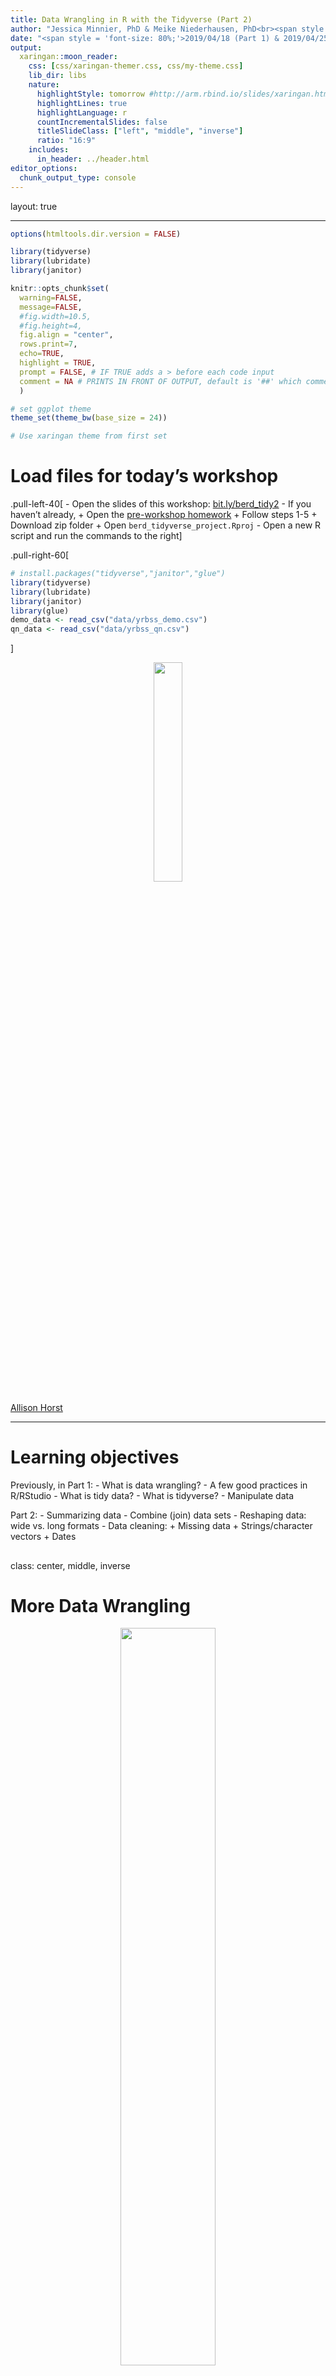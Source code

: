 ```yaml
---
title: Data Wrangling in R with the Tidyverse (Part 2)
author: "Jessica Minnier, PhD & Meike Niederhausen, PhD<br><span style = 'font-size: 80%;'>[OCTRI Biostatistics, Epidemiology, Research & Design (BERD) Workshop](https://www.ohsu.edu/xd/research/centers-institutes/octri/education-training/octri-research-forum.cfm) </span>"
date: "<span style = 'font-size: 80%;'>2019/04/18 (Part 1) & 2019/04/25 (Part 2) <br><br><br> `r icon::fa('link')` slides: [bit.ly/berd_tidy2](http://bit.ly/berd_tidy2) <br> `r icon::fa('file-pdf')` pdf:  [bit.ly/berd_tidy2_pdf](http://bit.ly/berd_tidy2_pdf)</span>"
output: 
  xaringan::moon_reader:
    css: [css/xaringan-themer.css, css/my-theme.css]
    lib_dir: libs
    nature:
      highlightStyle: tomorrow #http://arm.rbind.io/slides/xaringan.html#77
      highlightLines: true
      highlightLanguage: r
      countIncrementalSlides: false
      titleSlideClass: ["left", "middle", "inverse"]
      ratio: "16:9"
    includes:
      in_header: ../header.html   
editor_options: 
  chunk_output_type: console
---
```


layout: true
  
<!-- <div class="my-footer"><span>bit.ly/berd_tidy</span></div>  -->

---

```r
options(htmltools.dir.version = FALSE)

library(tidyverse)
library(lubridate)
library(janitor)

knitr::opts_chunk$set(
  warning=FALSE, 
  message=FALSE, 
  #fig.width=10.5, 
  #fig.height=4,
  fig.align = "center",
  rows.print=7,
  echo=TRUE,
  highlight = TRUE,
  prompt = FALSE, # IF TRUE adds a > before each code input
  comment = NA # PRINTS IN FRONT OF OUTPUT, default is '##' which comments out output
  )

# set ggplot theme
theme_set(theme_bw(base_size = 24))
```



```r
# Use xaringan theme from first set
```



# Load files for today's workshop

.pull-left-40[
- Open the slides of this workshop: [bit.ly/berd_tidy2](https://bit.ly/berd_tidy2)
- If you haven't already,
  + Open the [pre-workshop homework](https://jminnier-berd-r-courses.netlify.com/02-data-wrangling-tidyverse/02_pre_course_homework.html)
  + Follow steps 1-5
  + Download zip folder
  + Open `berd_tidyverse_project.Rproj`
- Open a new R script and run the commands to the right
]

.pull-right-60[
```r
# install.packages("tidyverse","janitor","glue")  
library(tidyverse)
library(lubridate)  
library(janitor)
library(glue)
demo_data <- read_csv("data/yrbss_demo.csv")
qn_data <- read_csv("data/yrbss_qn.csv")
```


]

<center><img src="img/horst_tidyverse.jpg" width="30%" height="30%"></center>[Allison Horst](https://github.com/allisonhorst/stats-illustrations)

---

# Learning objectives

<!-- TO-DO: update after finishing rest of slides -->

Previously, in Part 1:
- What is data wrangling?
- A few good practices in R/RStudio
- What is tidy data?
- What is tidyverse?
- Manipulate data 

Part 2:
- Summarizing data
- Combine (join) data sets
- Reshaping data: wide vs. long formats 
- Data cleaning:
  + Missing data
  + Strings/character vectors
  + Dates

<!-- + Factors/categorical variables -->
---

class: center, middle, inverse

# More Data Wrangling

<center><img src="img/dplyr_wrangling.png" width="55%" height="55%"></center>

[Alison Horst](https://github.com/allisonhorst/stats-illustrations)


---

# Review Part 1: manipulating data

## Columns ([part 1 slides](https://jminnier-berd-r-courses.netlify.com/02-data-wrangling-tidyverse/02_data_wrangling_slides_part1.html#28))

- `select()` to subset columns
- `rename()` to rename columns
- `mutate()` to add new columns or change values within existing columns
  + `separate()` and `unite()` are shortcuts for specific `mutate` type operations

## Rows ([part 1 slides](https://jminnier-berd-r-courses.netlify.com/02-data-wrangling-tidyverse/02_data_wrangling_slides_part1.html#25))

- `filter()` to subset rows
  + `na.omit()` and `distinct()` are shortcuts for specific `filter` type operations
- `arrange()` to order the data

---

# Changing *all* columns at once ([part 1 slides](https://jminnier-berd-r-courses.netlify.com/02-data-wrangling-tidyverse/02_data_wrangling_slides_part1.html#48))

`mutate_all()`, `rename_all()`: applies a function to *all* columns


```r
# mutate_all changes the data in all columns
demo_data %>% mutate_all(as.character) %>% head(3)
```

```r
# rename_all changes all column names
demo_data %>% rename_all(toupper) %>% head(3)
```


---

# Changing *some* columns at once ([part 1 slides](https://jminnier-berd-r-courses.netlify.com/02-data-wrangling-tidyverse/02_data_wrangling_slides_part1.html#48))

- `mutate_at()`, `rename_at()`: uses `vars()` to select specific variables to apply a function to

```r
# mutate_at changes the data in specified columns
demo_data %>% mutate_at(vars(contains("race"), sex), as.factor) %>% head(3)
```

```r
# rename_at changes specified column names
demo_data %>% rename_at(vars(record:grade),toupper) %>% head(3)
```


---

# Changing *some* columns at once ([part 1 slides](https://jminnier-berd-r-courses.netlify.com/02-data-wrangling-tidyverse/02_data_wrangling_slides_part1.html#48))

- `mutate_if()`, `rename_if()`, `select_if()`: uses a function that returns TRUE/FALSE to select columns and applies function on the TRUE columns


```r
demo_data %>% mutate_if(is.numeric, round, digits = 0) %>% head(3)
```

<!-- replaced  -->
<!-- demo_data %>% rename_if(is.character, str_sub, 1L, 2L) %>% head(3)  -->
<!-- with code below -->

```r
demo_data %>% rename_if(is.character, str_sub, start = 1, end = 2) %>% head(3)
```

<!-- https://stringr.tidyverse.org/reference/str_sub.html -->

---

# Add one or more rows: `add_row()`

```r
demo_data %>% add_row(record=100, age=NA, sex="Female", grade="9th") %>% #<<
  arrange(record) %>% head(3)
```

```r
demo_data %>% add_row(record=100:102, bmi=c(25,30,18)) %>% #<<
  arrange(record) %>% head(3)
```

---

# Add one or more columns: `add_column()`

```r
demo_data %>% add_column(study_date = "2019-04-10", .after="record") %>% #<<
  head(3)
```

```r
demo_data %>% add_column(id = 1:nrow(demo_data), .before="record") %>% #<<
  head(3)
```



---
class: center, inverse, middle

# Quick tips on summarizing data

## categorical data
## numerical data

<center>
<img src="img/janitor_logo_small.png" width="20%" height="20%">
<img src="img/hex-dplyr.png" width="20%" height="20%">  
</center>

[janitor](https://cran.r-project.org/web/packages/janitor/readme/README.html),   [dplyr](https://dplyr.tidyverse.org/)





---

# Frequency tables: `janitor` package's `tabyl` function 

.pull-left[

```r
# default table
demo_data %>% tabyl(grade)
```

```r
# output can be treated as tibble
demo_data %>% tabyl(grade) %>% select(-n)
```
]
.pull-right[

`adorn_` your table!
```r
demo_data %>%
  tabyl(grade) %>%
  adorn_totals("row") %>% #<<
  adorn_pct_formatting(digits=2)  #<<
```

]


---

# 2x2 `tabyl`s

.pull-left-40[
```r
# default 2x2 table
demo_data %>% tabyl(grade, sex)
```

What adornments does the tabyl to right have?
]
.pull-right-60[
```r
demo_data %>% tabyl(grade, sex) %>%
  adorn_percentages(denominator = "col") %>% #<<
  adorn_totals("row") %>% #<<
  adorn_pct_formatting(digits = 1) %>% #<<
  adorn_ns() #<<
```
]

- Notice `grade` is not sorted in a pleasing way. We will learn how to deal with this when we discuss `factors` as a data type in R.
- Base R has a `table` function, but it is clunkier and the output is not a data frame. 
- See the [tabyl vignette](https://cran.r-project.org/web/packages/janitor/vignettes/tabyls.html) for more information, adorn options, & 3-way `tabyl`s

---

# Numerical data summaries: `summarize()`

- We can summarize data as a whole, or in groups with `group_by()`
- `group_by()` is very powerful, see [data wrangling cheatsheet](https://www.rstudio.com/wp-content/uploads/2015/02/data-wrangling-cheatsheet.pdf)
- Can also use `summarize_at()`, `summarize_if()`, `summarize_all()`

.pull-left[
```r
# summary of all data as a whole
demo_data %>% 
  summarize(bmi_mean =mean(bmi,na.rm=TRUE), #<<
            bmi_sd = sd(bmi,na.rm=TRUE)) #<<
```

What does `na.rm=TRUE` do and what happens if we leave it out?
]

.pull-right[
```r
# summary by group variable
demo_data %>% 
  group_by(grade) %>% #<<
  summarize(n_per_group = n(), 
            bmi_mean =mean(bmi,na.rm=TRUE),
            bmi_sd = sd(bmi,na.rm=TRUE))
```
]

---

class: center, inverse, middle

# Combining data sets


<center>
<img src="img/combine_cases.png" width="25%" height="25%"><br>
<img src="img/combine_variables.png" width="40%" height="40%">   be careful!!!<br>
<a href="https://github.com/rstudio/cheatsheets/raw/master/data-transformation.pdf">dplyr data transformation cheatsheet</a>
</center>


---

# Rows (cases): paste data below each other 

`bind_rows()` combines rows from different data sets  
& accounts for different column names

```r
data1 <- tibble(id = 1:2, name = c("Nina","Yi"), height=c(2, 1), age=c(4,2))
data2 <- tibble(id = 7:9, name = c("Bo","Al","Juan"), height=c(2, 1.7, 1.8), years=c(3,1,2))
```


.pull-left[
```r
data1
```

```r
data2
```
]
.pull-right[
```r
bind_rows(data1,data2, .id = "group") #<< 
```

<center><img src="img/bind_rows_cheatsheet.png" width="80%" height="80%"><br>
<a href="https://github.com/rstudio/cheatsheets/raw/master/data-transformation.pdf">dplyr data transformation cheatsheet</a>
</center>
]

---

# Columns (variables): *DO NOT USE `bind_cols()`!!*

<!-- Include description of qn_data -->

- `bind_cols()` blindly pastes columns next to each other without preserving order of variables that they have in common  
    + Use `join` to preserve ordering - see next slides

```r
# datasets must have same number of rows to use bind_cols()
demo_sub <- demo_data %>% slice(1:20) # first 20 rows of demo_data
qn_sub <- qn_data %>% slice(1:20)     # first 20 rows of qn_data
bind_cols(demo_sub, qn_sub)           # blindly bind columns; 2nd record column got renamed #<<   
```


---

# *`join`*ing your data sets

.pull-left[
- `Join` uses overlapping or selected columns to combine two or more data sets.
- Also called "merging" or "mutating join". 
- Function names are based off of SQL operations for databases.

<center>
<img src="img/joins_x_y.png" width="90%" height="90%">
</center>
]

.pull-right[
<center>
<img src="img/joins_cheatsheet_expl.png" width="90%" height="90%"><br>
<a href="https://github.com/rstudio/cheatsheets/raw/master/data-transformation.pdf">dplyr data transformation cheatsheet</a>
</center>
]

---

# `join` options visually

<center><img src="img/dplyr_join_venn.png" width="30%" height="30%"><br>
<a href="https://twitter.com/yutannihilation/status/551572539697143808">Hiroaki Yutani</a></center>

---

# Most commonly used: `left_join()`

- `left_join(x,y)` includes all observations in `x`, regardless of whether they match ones in `y` or not.
- It includes all columns in `y`, but only rows that match `x`'s observations.

.pull-left[
```r
df1 <- tibble(a = c(1, 2), b = 2:1)
df2 <- tibble(a = c(1, 3), c = 10:11)
df1
df2
```
]
.pull-right[
```r
left_join(df1, df2)
```

- Which common column(s) were used to merge the datasets?  
- What if we want to specify which columns to join by when merging?  
see next slide...
]
---

# Which columns will be used to join?

- If no columns are specified to join by, then *all* overlapping (intersecting) column names will be used
- Often we want to specify which columns to use, 
    + and also how to rename duplicated columns that were not merged

<center>
<img src="img/joins_cheatsheet_arguments.png" width="45%" height="45%"><br>
<a href="https://github.com/rstudio/cheatsheets/raw/master/data-transformation.pdf">dplyr data transformation cheatsheet</a>
</center>

---

# Check for overlapping column names

Goal: merge the demographics (`demo_data`) and questionnaire (`qn_data`) together.

What column names do these datasets have in common?

```r
colnames(demo_data)
colnames(qn_data)
intersect(colnames(demo_data), colnames(qn_data)) #<<
```


---

# Merge `demo_data` and `qn_data` together


.pull-left[
Let's do a full join so that we keep all data from both datasets

```r
merged_data <- 
  full_join(demo_data, qn_data, 
            by = "record")

# Check dimensions of original and new datasets
```

]
.pull-right[
```r
dim(demo_data); dim(qn_data); dim(merged_data) 
```
]


```r
merged_data
```


---

# Learn more about `join`ing data

- [Two-table verbs vignette for `dplyr` package](https://dplyr.tidyverse.org/articles/two-table.html)
- [Jenny Bryan's STAT545 dplyr cheatsheet for join](https://stat545.com/bit001_dplyr-cheatsheet.html)
- [R for Data Science's "Relational data" chapter (great diagrams)](https://r4ds.had.co.nz/relational-data.html)

---

# Practice

1. Add a column of `1`'s to `qn_data` called `qn_yes` and save the resulting data as `qn_data2`.

1. Join `demo_data` and `qn_data2` by column `record`. Keep all rows from `demo_data` and only rows from `qn_data2` that match records in `demo_data`. Call the resulting data `all_data`.

1. Create a `tabyl()` of `qn_yes` for the data `all_data`.

1. Create a 2x2 table of `qn_yes` vs `grade`.



```r
qn_data2 <- qn_data %>% add_column(qn_yes = 1)
all_data <- left_join(demo_data, qn_data2)
all_data %>% tabyl(qn_yes)
all_data %>% tabyl(qn_yes,grade)
```

<!-- TO DO: Make this better, just added some random stuff. -->

---

class: center, middle, inverse

# Reshaping data 



wide vs. long


.pull-left[
<img src="img/horst_tidyr_spread_gather.png" width="80%" height="80%">  
[Allison Horst](https://github.com/allisonhorst/stats-illustrations)
]
.pull-right[
<img src="img/hex-tidyr.png" width="70%" height="70%">  
[tidyr](https://tidyr.tidyverse.org)
]
---

# Wide vs. long data

<!-- TO DO: define, show pic -->
- __Wide__ data has one row per subject, with multiple columns for their repeated measurements
- __Long__ data has multiple rows per subject, with one column for the measurement variable and another indicating from when/where the repeated measures are from

.pull-left[
wide  
<img src="img/SBP_wide2.png" width="73%" height="73%">
]
.pull-right[
long  
<img src="img/SBP_long2.png" width="30%" height="30%">
]

---

# Example wide dataset

Copy and paste the code below into R to create this example dataset

```r
BP_wide <- tibble(id = letters[1:4],
                     sex = c("F", "M", "M", "F"),
                     SBP_v1 = c(130, 120, 130, 119),
                     SBP_v2 = c(110, 116, 136, 106),
                     SBP_v3 = c(112, 122, 138, 118))
BP_wide
```

- What do you think the data in the table are measures of?
- How can we tell the data are wide?



---

# Wide to long: `gather()`


.pull-left[
```r
BP_wide
```

`gather` columns into rows to make the data long. Need to __specify__:
- __new column names__
    + __key__: stores row names of wide data's gathered columns 
    + __value__: stores data values
- __which columns to gather__
]
.pull-right[
```r
BP_long <- BP_wide %>% 
  gather(key = "visit", value = "SBP", 
         SBP_v1:SBP_v3)
BP_long
```
]


<!-- <img src="img/gather.png" width="40%" height="40%">   -->
<!-- [data wrangling cheatsheet](https://www.rstudio.com/wp-content/uploads/2015/02/data-wrangling-cheatsheet.pdf) -->



---

# Long to wide: `spread()`

<!-- <img src="img/spread.png" width="40%" height="40%">   -->
<!-- [data wrangling cheatsheet](https://www.rstudio.com/wp-content/uploads/2015/02/data-wrangling-cheatsheet.pdf) -->


.pull-left[
```r
BP_long
```

]
.pull-right[
`spread` rows into columns to make the data wide. Need to __specify__ which columns in the long data to use:
- __key__ column: has the variable names 
- __value__ column: has the data values
    
```r
BP_wide2 <- BP_long %>% 
  spread(key = "visit", value = "SBP")
BP_wide2
```
]



---

# Clean up long data's visit column (key column)

.pull-left[
```r
BP_long
```
*Goal*: remove the string `SBP_v` from the `visit` variable's values.
]
.pull-right[

```r
BP_long2 <- BP_long %>% 
  mutate(visit = 
           str_replace(visit,"SBP_v","")) 
BP_long2
```
]


---

# Make cleaned-up long data wide

.pull-left[
```r
head(BP_long2, 2)
BP_wide3 <- BP_long2 %>% 
  spread(key = "visit", value = "SBP")
BP_wide3
```
]

.pull-right[

*Problem*: have numbers as column names, since `spread`'s default is to use the levels of the `key` as the new row names.  

*Solution*: have row names start with the `key` column's name `sep`arated by a character
```r
BP_wide4 <- BP_long2 %>% 
  spread(key = "visit", value = "SBP",
         sep="_") # specify separating character
BP_wide4
```
]

---

# Practice

Copy and paste the code below into R to create the dataset `DBP_wide`

```r
DBP_wide <- tibble(id = letters[1:4],
                  sex = c("F", "M", "M", "F"),
                  v1.DBP = c(88, 84, 102, 70),
                  v2.DBP = c(78, 78, 96, 76),
                  v3.DBP = c(94, 82, 94, 74),
                  age=c(23, 56, 41, 38)
                  )
```

1. Make `DBP_wide` into a long dataframe based on the repeated DBP columns and save it as `DBP_long`.
1. Clean up the visit column of `DBP_long` so that the values are 1, 2, 3, and save it as `DBP_long`.

1. Make `DBP_long` wide with column names `visit.1, visit.2, visit.3` for the DBP values, and save it as `DBP_wide2`.

1. Join `DBP_long` with `BP_long2` so that we have one data frame with columns id, sex, visit, SBP, DBP, and age. Save this as `BP_both_long`.


```r
DBP_long <- DBP_wide %>%
  gather(key = "visit", value = "DBP", 
         v1.DBP, v2.DBP, v3.DBP) %>%
  mutate(visit = 
           str_replace(visit,c("v"), "")) %>%
  mutate(visit = 
           str_replace(visit,".DBP",""))  
DBP_long

DBP_wide2 <- DBP_long %>% 
  spread(key = "visit", value = "DBP",
         sep=".") # specify separating character
DBP_wide2


BP_both_long <- left_join(BP_long2, DBP_long, by = c("id", "sex", "visit"))
BP_both_long
```

---

class: center, middle, inverse

# Data cleaning

## (messy NAs, names, strings, dates, factors)


<img src="img/stringr_hex.png" width="24%" height="30%">
<img src="img/glue_hex.png" width="24%" height="30%">
<img src="img/forcats_hex.png" width="24%" height="30%">
<img src="img/lubridate_hex2.png" width="24%" height="30%">



---

# Removing missing data: `drop_na()`

<!-- These examples might be clearer with a small dataset and showing what the outcomes are. -->



.pull-left[

A small data example:

```r
mydata <- tibble(id = 7:9, 
                 name = c("Bo","Al","Juan"), 
                 height=c(2, NA, 1.8), 
                 years=c(3,1,NA))
mydata
```
]

.pull-right[

Remove *all* rows with **any missing data**

```r
mydata %>% drop_na()
```

Remove rows with `NA` in **selected columns**

```r
mydata %>% drop_na(height)
```
]


---

# Replace `NA`s with another value: `replace_na()`



.pull-left-40[
Use with `mutate()`
```r
mydata
```

]
.pull-right-60[
```r
mydata %>% 
  mutate(height = replace_na(height, "Unknown"), #<<
         years = replace_na(years, 0) ) #<<
```
]

---

# `replace_na()` advanced example

Replaces `NAs` in all columns starting with "q" with the string "No answer"
```r
qn_data %>% 
  mutate_at(vars(starts_with("q")), #<<
            .funs = list(~replace_na(.,"No answer"))) %>% #<<
  tabyl(q8, q31)
```

---

# Convert (i.e. "No answer", 9999, etc) to `NA`: `na_if()`

```r
all_data %>% tabyl(race4)
all_data %>%
  mutate(race4 = na_if(race4, "All other races")) %>% #<<
  tabyl(race4)
```

---
# `na_if()` for all your data

**Avoid this** by reading in your data correctly:

```r
smalldata <- read_csv("data/small_data.csv",
                      na = c("","9999","NA")) # specify your own missing values #<<
```

**Otherwise** `na_if()` everything:

```r
# replace all "" with NA
all_data %>%
  mutate_if(is.character, .funs = na_if(.,"")) %>% #<<

# replace all 9999's with NA 
all_data %>%
  mutate_if(is.numeric, .funs = na_if(.,9999)) %>% #<<
```




---

# Working with character strings

- [Use the package `stringr`](https://stringr.tidyverse.org/) (loaded with `tidyverse`)
- Paste strings or values together [with package `glue`](https://glue.tidyverse.org/) (installed, not loaded w/ `tidyverse`)
- *advanced tip*: learn ["regular expressions"](https://stringr.tidyverse.org/articles/regular-expressions.html) ([regex](https://xkcd.com/208/)) for pattern matching (see [cheatsheet](https://www.rstudio.com/resources/cheatsheets/#stringr)) and matching multiple characters/strings at once

<center><img src="img/stringr_cheatsheet_clip.png" width="100%" height="90%"></center>
[stringr cheatsheet](https://www.rstudio.com/resources/cheatsheets/#stringr)


---

# `str_detect()` find strings


```r
mydata <- tibble(name = c("Joy","Ella","Jay"), state = c("New Mexico","New York","Oregon"))
```

.pull-left[

Filter based on string detection
```r
mydata %>% filter(str_detect(name,"J"))       
```
]
.pull-right[

Creates a column of TRUE/FALSE if detected
```r
mydata %>% mutate(
  new_state = str_detect(state,"New"))    
```
]
---

# `str_replace_all()`, `str_replace()`

```r
mydata %>% mutate(state = str_replace_all(state, "New", "Old"))
```

```r
mydata %>% mutate(name2 = str_replace(name, "l","-"),        # replace first instance
                  name3 = str_replace_all(name, "l","-"),    # replace all instances
                  state2 = str_replace_all(state, " ",""))   # remove spaces
```

---

# `str_sub()`: shorten strings

Based on position `1` (`start = 1`) to length of string (`end = -1`)
```r
mydata %>% mutate(
  short_name  = str_sub(name, start=1, end=2),       # specify start to end
  short_name2 = str_sub(name, end=2),                # specify only end
  short_state = str_sub(state, end = -3)             # negative endices, from end
  )
```


---

# Paste strings together with `glue()`

- `paste()` is the base R way of pasting strings (surprise, it's hard to use)
- `glue()` is most useful when pasting data columns together
- **column *names* or function *operations* go inside `{}`**
- See the [glue vignette](https://glue.tidyverse.org/index.html)

```r
all_data %>%
  mutate(info = glue("Student {record} is {age} with BMI = {round(bmi,1)}")) %>% #<<
  select(record, info) %>% head(5)
```

---

# Glue summary data

- Useful for tables (will cover this more in another session)
- Example, calculate the S.E. of the mean and create a column with "mean (SE)" of bmi:

```r
demo_data %>% 
  group_by(sex) %>%
  summarize(n_sex = n(),
            bmi_mean = mean(bmi,na.rm=TRUE),
            bmi_sd = sd(bmi,na.rm=TRUE)) %>%
  mutate(bmi_mean_se = glue("{round(bmi_mean,1)} ({signif(bmi_sd/sqrt(n_sex),2)})")) #<<
```

---

# Wrangle dates with `lubridate`

.pull-left[
- Convert characters to special "Date" type
- Convert *terrible excel date formats* into workable data
- Easy date magic examples:
    + add and subtract dates
    + convert to minutes/years/etc
    + change timezones
    + add 1 month to a date...
- [lubridate cheat sheet](https://www.rstudio.com/resources/cheatsheets/#lubridate)
- `read_csv` and `read_excel` etc automatically import dates correctly

]

.pull-right[
<center><img src="img/horst_lubridate.png" width="100%" height="100%"><a href="https://github.com/allisonhorst/stats-illustrations"><br>Allison Horst</a>
</center>
]


---

# What kind of date do you have?

.pull-left-40[
<center><img src="img/lubridate_parse_date_times.png" width="100%" height="100%"></center>
[lubridate cheat sheet](https://www.rstudio.com/resources/cheatsheets/#lubridate)
]
.pull-right-60[
```r
timedata <- 
  tibble(name = c("Yi","Bo","DJ"), 
         dob = c("10/31/1952","1/12/1984","2/02/2002"))
timedata %>% 
  mutate(dob_date = mdy(dob),
         dob_wrong = dmy(dob)) # wrong order
```
]

---

# Math with dates

```r
timedata %>% mutate(
  dob = mdy(dob),                            # convert to a date
  dob_year = year(dob),                      # extract the year
  time_since_birth = dob %--% today(),       # create an "interval"
  age = time_since_birth %/% years(1),       # modulus on "years"
  dobplus = dob + days(10))                  # add 10 days
```


---

# Clean messy column names with `clean_names()`

```r
mydata <- tibble("First Name"= c("Yi","DJ"), "last init" = c("C","R"),
                 "% in" = c(0.1, 0.5), "ñ$$$"= 1:2, " "=3:2,"     hi"=c("a","b"))
mydata
mydata %>% clean_names() # in the janitor package
```

---

# Clean names of your excel sheet

<center><img src="img/messy_names_excel.png" width="90%" height="90%"></center>

```r
library(readxl)
read_excel("data/messy_names.xlsx", .name_repair = janitor::make_clean_names)
```


---

# Practice


---
# Resources - Tidyverse & Data Wrangling

Links

- [Learn the tidyverse](https://www.tidyverse.org/learn/)
- [Data wrangling cheatsheet](https://www.rstudio.com/wp-content/uploads/2015/02/data-wrangling-cheatsheet.pdf)

Some of this is drawn from materials in online books/lessons:

- [R for Data Science](https://r4ds.had.co.nz/index.html) - by Garrett Grolemund & Hadley Wickham
- [Modern Dive](https://moderndive.com/) - An Introduction to Statistical and Data Sciences via R by Chester Ismay & Albert Kim
- [A gRadual intRoduction to the tidyverse](https://github.com/Cascadia-R/gRadual-intRoduction-tidyverse) - Workshop for Cascadia R 2017 by Chester Ismay and Ted Laderas
- ["Tidy Data" by Hadley Wickham](https://vita.had.co.nz/papers/tidy-data.pdf)
---

# Possible Future Workshop Topics?

- reproducible reports in R
- tables
- ggplot2 visualization
- advanced tidyverse: functions, purrr
- statistical modeling in R

---

## Contact info:

Jessica Minnier: _minnier@ohsu.edu_

Meike Niederhausen: _niederha@ohsu.edu_


## This workshop info:

<!-- TO-DO: Update??? Create file with jsut the R code-->

- Code for these slides on github: [jminnier/berd_r_courses](https://github.com/jminnier/berd_r_courses)
- all the [R code in an R script](https://jminnier-berd-r-courses.netlify.com/02-data-wrangling-tidyverse/02_data_wrangling_slides_part2.R)
- answers to practice problems can be found here: [html](https://jminnier-berd-r-courses.netlify.com/02-data-wrangling-tidyverse/02_data_wrangling_slides_part2_practice_solutions.html)


<!-- TO DO: move all images to project folder so print pdf below works? -->
```r
# RUN THESE AFTER KNITTING
# create R file
knitr::purl(here::here("02-data-wrangling-tidyverse/02_data_wrangling_slides_part2.Rmd"), out = here::here("02-data-wrangling-tidyverse/02_data_wrangling_slides_part2.R"))
# remotes::install_github('rstudio/pagedown')
pagedown::chrome_print(here::here("02-data-wrangling-tidyverse/02_data_wrangling_slides_part2.html"))
```
